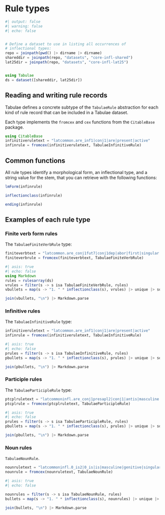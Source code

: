 # Rule types

```julia
#| output: false
#| warning: false
#| echo: false


# Define a dataset to use in listing all occurrences of
# inflectional types:
repo = joinpath(pwd() |> dirname |> dirname)
shareddir = joinpath(repo, "datasets", "core-infl-shared") 
lat25dir = joinpath(repo, "datasets", "core-infl-lat25") 


using Tabulae
ds = dataset([shareddir, lat25dir])
```


## Reading and writing rule records


Tabulae defines a concrete subtype of the `TabulaeRule` abstraction for each kind of rule record that can be included in a Tabulae dataset.

 Each type implements the `fromcex` and `cex` functions from the `CitableBase` package.


```julia
using CitableBase
infinitiveruletext = "latcommon.are_inf1|conj1|are|present|active"
infinrule = fromcex(infinitiveruletext, TabulaeInfinitiveRule)
```



## Common functions

All rule types identify a morphological form, an inflectional type, and a string value for the stem, that you can retrieve with the following functions:

```julia
lmForm(infinrule)
```

```julia
inflectionclass(infinrule)
```

```julia
ending(infinrule)
```

## Examples of each rule type

### Finite verb form rules

The `TabulaeFiniteVerbRule` type:

```julia
finiteverbtext = "latcommon.are_conj1fut7|conj1dep|abor|first|singular|future|indicative|passive"
finiteverbrule = fromcex(finiteverbtext, TabulaeFiniteVerbRule)
```


::: {.callout-note collapse="true" title="See all inflectional types for `TabulaeFiniteVerbRule`s"}
```julia
#| asis: true
#| echo: false
using Markdown
rules = rulesarray(ds)
vrules = filter(s -> s isa TabulaeFiniteVerbRule, rules)
vbullets = map(s -> "1. " * inflectionclass(s), vrules) |> unique |> sort

join(vbullets, "\n") |> Markdown.parse
```
:::


### Infinitive rules

The `TabulaeInfinitiveRule` type:

```julia
infinitiveruletext = "latcommon.are_inf1|conj1|are|present|active"
infinrule = fromcex(infinitiveruletext, TabulaeInfinitiveRule)
```


::: {.callout-note collapse="true" title="See all inflectional types for `TabulaeInfinitiveRule`s"}
```julia
#| asis: true
#| echo: false
prules = filter(s -> s isa TabulaeInfinitiveRule, rules)
pbullets = map(s -> "1. " * inflectionclass(s), prules) |> unique |> sort

join(pbullets, "\n") |> Markdown.parse
```
:::


### Participle rules


The `TabulaeParticipleRule` type:

```julia
ptcplruletext = "latcommoninfl.are_conj1presapl2|conj1|antis|masculine|genitive|singular|present|active"
ptcplrule = fromcex(ptcplruletext, TabulaeParticipleRule)
```


::: {.callout-note collapse="true" title="See all inflectional types for `TabulaeParticipleRule`s"}
```julia
#| asis: true
#| echo: false
prules = filter(s -> s isa TabulaeParticipleRule, rules)
pbullets = map(s -> "1. " * inflectionclass(s), prules) |> unique |> sort

join(pbullets, "\n") |> Markdown.parse
```
:::





### Noun rules

`TabulaeNounRule`.


```julia
nounruletext = "latcommoninfl.0_is2|0_is|is|masculine|genitive|singular"
nounrule = fromcex(nounruletext, TabulaeNounRule)
```



::: {.callout-note collapse="true" title="See all inflectional types for `TabulaeNounRule`s"}
```julia
#| asis: true
#| echo: false

nounrules = filter(s -> s isa TabulaeNounRule, rules)
bullets = map(s -> "1. " * inflectionclass(s), nounrules) |> unique |> sort

join(bullets, "\n") |> Markdown.parse
```
:::


